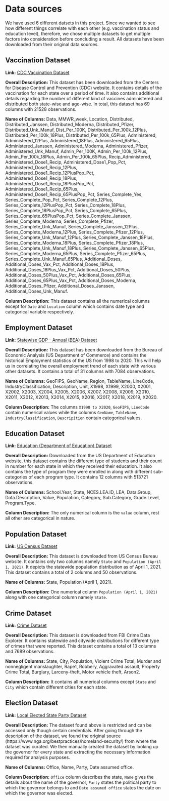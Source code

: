 # Data sources

We have used 6 different datsets in this project. Since we wanted to see how different things correlate with each other (e.g. vaccination status and education level), therefore, we chose multiple datasets to get multiple factors into consideration before concluding a result. All datasets have been downloaded from their original data sources.

## Vaccination Dataset

**Link:** [CDC Vaccination Dataset](https://data.cdc.gov/Vaccinations/COVID-19-Vaccinations-in-the-United-States-Jurisdi/unsk-b7fc/data)

**Overall Description:** This dataset has been downloaded from the Centers for Disease Control and Prevention (CDC) website. It contains details of the vaccination for each state over a period of time. It also contains additional details regarding the number of different kind of vaccines administered and distributed both state-wise and age-wise. In total, this dataset has 69 columns with 21528 observations.

**Name of Columns:** Data, MMWR_week, Location, Distributed, Distributed_Janssen, Distributed_Moderna, Distributed_Pfizer, Distributed_Unk_Manuf, Dist_Per_100K, Distributed_Per_100k_12Plus, Distributed_Per_100k_18Plus, Distributed_Per_100k_65Plus, Administered, Administered_12Plus, Administered_18Plus, Administered_65Plus, Administered_Janssen, Administered_Moderna, Administered_Pfizer, Administered_Unk_Manuf, Admin_Per_100K, Admin_Per_100k_12Plus, Admin_Per_100k_18Plus, Admin_Per_100k_65Plus, Recip_Administered, Administered_Dose1_Recip, Administered_Dose1_Pop_Pct, Administered_Dose1_Recip_12Plus, Administered_Dose1_Recip_12PlusPop_Pct, Administered_Dose1_Recip_18Plus, Administered_Dose1_Recip_18PlusPop_Pct, Administered_Dose1_Recip_65Plus, Administered_Dose1_Recip_65PlusPop_Pct, Series_Complete_Yes, Series_Complete_Pop_Pct, Series_Complete_12Plus, Series_Complete_12PlusPop_Pct, Series_Complete_18Plus, Series_Complete_18PlusPop_Pct, Series_Complete_65Plus, Series_Complete_65PlusPop_Pct, Series_Complete_Janssen, Series_Complete_Moderna, Series_Complete_Pfizer, Series_Complete_Unk_Manuf, Series_Complete_Janssen_12Plus, Series_Complete_Moderna_12Plus, Series_Complete_Pfizer_12Plus, Series_Complete_Unk_Manuf_12Plus, Series_Complete_Janssen_18Plus, Series_Complete_Moderna_18Plus, Series_Complete_Pfizer_18Plus, Series_Complete_Unk_Manuf_18Plus, Series_Complete_Janssen_65Plus, Series_Complete_Moderna_65Plus, Series_Complete_Pfizer_65Plus, Series_Complete_Unk_Manuf_65Plus, Additional_Doses, Additional_Doses_Vax_Pct, Additional_Doses_18Plus, Additional_Doses_18Plus_Vax_Pct, Additional_Doses_50Plus, Additional_Doses_50Plus_Vax_Pct, Additional_Doses_65Plus, Additional_Doses_65Plus_Vax_Pct, Additional_Doses_Moderna, Additional_Doses_Pfizer, Additional_Doses_Janssen, Additional_Doses_Unk_Manuf.

**Column Description:** This dataset contains all the numerical columns except for `Date` and `Location` column which contains date type and categorical variable respectively.

## Employment Dataset

**Link:** [Statewise GDP - Annual (BEA) Dataset](https://apps.bea.gov/regional/downloadzip.cfm)

**Overall Description:** This dataset has been downloaded from the Bureau of Economic Analysis (US Department of Commerce) and contains the historical Employment statistics of the US from 1998 to 2020. This will help us in correlating the overall employment trend of each state with various other datasets. It contains a total of 31 columns with 7084 observations.

**Name of Columns:** GeoFIPS, GeoName, Region, TableName, LineCode, IndustryClassification, Description, Unit, X1998, X1999, X2000, X2001, X2002, X2003, X2004, X2005, X2006, X2007, X2008, X2009, X2010, X2011, X2012, X2013, X2014, X2015, X2016, X2017, X2018, X2019, X2020.

**Column Description:** The columns `X1998 to X2020`, `GeoFIPS`, `LineCode` contain numerical values while the columns `GeoName`, `TableName`, `IndustryClassification`, `Descripition` contain categorical values.

## Education Dataset

**Link:** [Education (Department of Education) Dataset](https://eddataexpress.ed.gov/download)

**Overall Description:** Downloaded from the US Department of Education website, this dataset contains the different type of students and their count in number for each state in which they received their education. It also contains the type of program they were enrolled in along with different sub-categories of each program type. It contains 12 columns with 513721 observations.

**Name of Columns:** School.Year, State, NCES.LEA.ID, LEA, Data.Group, Data.Description, Value, Population, Category, Sub.Category, Grade.Level, Program.Type.

**Column Description:** The only numerical column is the `value` column, rest all other are categorical in nature.

## Population Dataset

**Link:** [US Census Dataset](https://www.census.gov/data/tables/2020/dec/2020-apportionment-data.html)

**Overall Description:** This dataset is downloaded from US Census Bureau website. It contains only two columns namely `State` and `Population (April 1, 2021)`. It depicts the statewide population distribution as of April 1, 2021. This dataset contains a total of 2 columns and 50 observations.

**Name of Columns:** State, Population (April 1, 2021).

**Column Description:** One numerical column `Population (April 1, 2021)` along with one categorical column namely `State`.

## Crime Dataset

**Link:** [Crime Dataset](https://crime-data-explorer.fr.cloud.gov/pages/downloads)

**Overall Description:** This dataset is downloaded from FBI Crime Data Explorer. It contains statewide and citywide distributions for different type of crimes that were reported. This dataset contains a total of 13 columns and 7689 observations.

**Name of Columns:** State, City, Population, Violent Crime Total, Murder and nonnegligent manslaughter, Rape1, Robbery, Aggravated assault, Property Crime Total, Burglary, Larceny-theft, Motor vehicle theft, Arson2.

**Column Description:** It contains all numerical columns except `State` and `City` which contain different cities for each state.

## Election Dataset

**Link:** [Local Elected State Party Dataset](https://www.openicpsr.org/openicpsr/project/102000/version/V3/view)

**Overall Description:** The dataset found above is restricted and can be accessed only though certain credentials. After going through the description of the dataset, we found the original source (https://www.nga.org/bestpractices/homeland-security/) from where the dataset was curated. We then manually created the dataset by looking up the governor for every state and extracting the necessary information required for analysis purposes.

**Name of Columns:** Office,	Name,	Party,	Date assumed office.

**Column Description:** `Office` column describes the state, `Name` gives the details about the name of the governor, `Party` states the political party to which the governor belongs to and `Date assumed office` states the date on which the governor was elected.